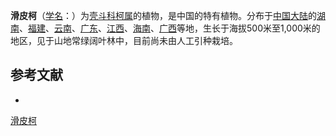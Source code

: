 {{Speciesbox
| name = 滑皮柯
| status = 
| status_system = 
| image =
| genus = Lithocarpus
| species = skanianus
| authority = (Dunn) Rehd.
}}

'''滑皮柯'''（[[学名|学名]]：{{lang|la|''Lithocarpus skanianus''}}）为[[壳斗科|壳斗科]][[柯属|柯属]]的植物，是中国的特有植物。分布于[[中国大陆|中国大陆]]的[[湖南|湖南]]、[[福建|福建]]、[[云南|云南]]、[[广东|广东]]、[[江西|江西]]、[[海南|海南]]、[[广西|广西]]等地，生长于海拔500米至1,000米的地区，见于山地常绿阔叶林中，目前尚未由人工引种栽培。

== 参考文献 ==
<div class="references-small">
* {{cite web| url =http://www.bioinfo.cn/db05/KmzwSpecies.php?action=view&id=7971| title =滑皮柯| work =《中国高等植物数据库全库》| publisher =中国科学院微生物研究所| author =昆明植物研究所| accessdate =2009-02-24| deadurl =yes| archiveurl =https://web.archive.org/web/20160305002419/http://www.bioinfo.cn/db05/KmzwSpecies.php?action=view&id=7971| archivedate =2016-03-05}}
</div>
{{Taxonbar|from=Q15227357}}

[[Category:柯属|滑皮柯]]


{{植物小作品}}